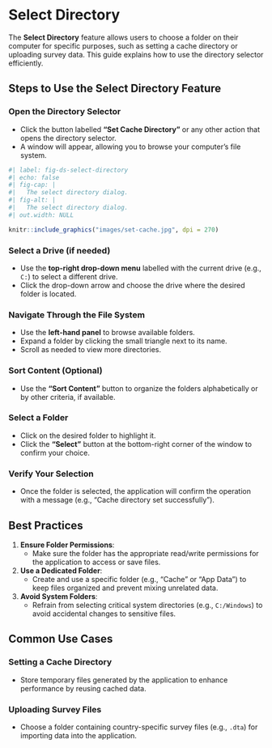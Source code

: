 # Select Directory {#sec-select-directory}

The **Select Directory** feature allows users to choose a folder on their computer for specific purposes, such as setting a cache directory or uploading survey data. This guide explains how to use the directory selector efficiently.

## Steps to Use the Select Directory Feature

### Open the Directory Selector

-   Click the button labelled **"Set Cache Directory"** or any other action that opens the directory selector.
-   A window will appear, allowing you to browse your computer’s file system.

```r
#| label: fig-ds-select-directory
#| echo: false
#| fig-cap: |
#|   The select directory dialog.
#| fig-alt: |
#|   The select directory dialog.
#| out.width: NULL

knitr::include_graphics("images/set-cache.jpg", dpi = 270)
```

### Select a Drive (if needed)

-   Use the **top-right drop-down menu** labelled with the current drive (e.g., `C:`) to select a different drive.
-   Click the drop-down arrow and choose the drive where the desired folder is located.

### Navigate Through the File System

-   Use the **left-hand panel** to browse available folders.
-   Expand a folder by clicking the small triangle next to its name.
-   Scroll as needed to view more directories.

### Sort Content (Optional)

-   Use the **"Sort Content"** button to organize the folders alphabetically or by other criteria, if available.

### Select a Folder

-   Click on the desired folder to highlight it.
-   Click the **"Select"** button at the bottom-right corner of the window to confirm your choice.

### Verify Your Selection

-   Once the folder is selected, the application will confirm the operation with a message (e.g., "Cache directory set successfully").

## Best Practices

1.  **Ensure Folder Permissions**:
    -   Make sure the folder has the appropriate read/write permissions for the application to access or save files.
2.  **Use a Dedicated Folder**:
    -   Create and use a specific folder (e.g., "Cache" or "App Data") to keep files organized and prevent mixing unrelated data.
3.  **Avoid System Folders**:
    -   Refrain from selecting critical system directories (e.g., `C:/Windows`) to avoid accidental changes to sensitive files.

## Common Use Cases

### Setting a Cache Directory

-   Store temporary files generated by the application to enhance performance by reusing cached data.

### Uploading Survey Files

-   Choose a folder containing country-specific survey files (e.g., `.dta`) for importing data into the application.
